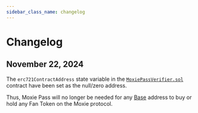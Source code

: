 ```yaml
---
sidebar_class_name: changelog
---
```


# Changelog

## November 22, 2024

The `erc721ContractAddress` state variable in the [`MoxiePassVerifier.sol`](./03-references/03-moxiepassverifier.mdx) contract have been set as the null/zero address.

Thus, Moxie Pass will no longer be needed for any [Base](https://base.org) address to buy or hold any Fan Token on the Moxie protocol.
